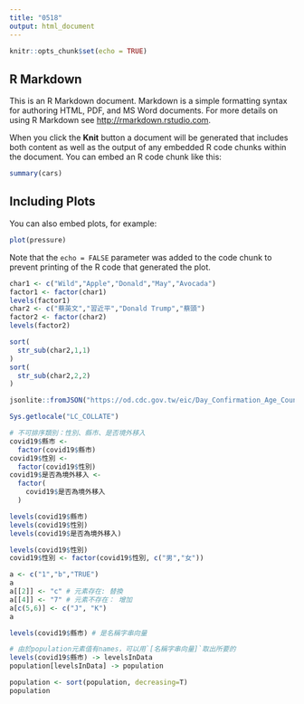 ```yaml
---
title: "0518"
output: html_document
---
```


```r
knitr::opts_chunk$set(echo = TRUE)
```

## R Markdown

This is an R Markdown document. Markdown is a simple formatting syntax for authoring HTML, PDF, and MS Word documents. For more details on using R Markdown see <http://rmarkdown.rstudio.com>.

When you click the **Knit** button a document will be generated that includes both content as well as the output of any embedded R code chunks within the document. You can embed an R code chunk like this:

```r
summary(cars)
```

## Including Plots

You can also embed plots, for example:

```r
plot(pressure)
```

Note that the `echo = FALSE` parameter was added to the code chunk to prevent printing of the R code that generated the plot.
```r
char1 <- c("Wild","Apple","Donald","May","Avocada") 
factor1 <- factor(char1)
levels(factor1)
char2 <- c("蔡英文","習近平","Donald Trump","蔡頭") 
factor2 <- factor(char2)
levels(factor2)

sort(
  str_sub(char2,1,1)
)
sort(
  str_sub(char2,2,2)
)
```

```r
jsonlite::fromJSON("https://od.cdc.gov.tw/eic/Day_Confirmation_Age_County_Gender_19CoV.json") -> covid19
```
```r
Sys.getlocale("LC_COLLATE")
```
```r
# 不可排序類別：性別、縣市、是否境外移入
covid19$縣市 <- 
  factor(covid19$縣市)
covid19$性別 <-
  factor(covid19$性別)
covid19$是否為境外移入 <-
  factor(
    covid19$是否為境外移入
  )
```
```r
levels(covid19$縣市)
levels(covid19$性別)
levels(covid19$是否為境外移入)
```
```r
levels(covid19$性別)
covid19$性別 <- factor(covid19$性別, c("男","女"))
```

```r
a <- c("1","b","TRUE")
a
a[[2]] <- "c" # 元素存在: 替換
a[[4]] <- "7" # 元素不存在： 增加
a[c(5,6)] <- c("J", "K")
a
```
```r
levels(covid19$縣市) # 是名稱字串向量

# 由於population元素值有names，可以用`[名稱字串向量]`取出所要的
levels(covid19$縣市) -> levelsInData
population[levelsInData] -> population
```
```r
population <- sort(population, decreasing=T)
population
```

